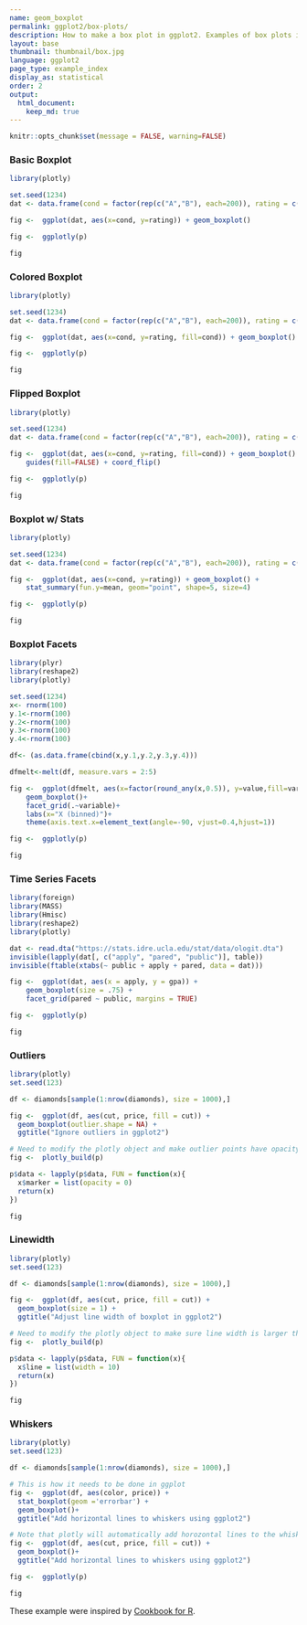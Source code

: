 ```yaml
---
name: geom_boxplot
permalink: ggplot2/box-plots/
description: How to make a box plot in ggplot2. Examples of box plots in R that are grouped, colored, and display the underlying data distribution.
layout: base
thumbnail: thumbnail/box.jpg
language: ggplot2
page_type: example_index
display_as: statistical
order: 2
output:
  html_document:
    keep_md: true
---
```


```r
knitr::opts_chunk$set(message = FALSE, warning=FALSE)
```
### Basic Boxplot

```r
library(plotly)

set.seed(1234)
dat <- data.frame(cond = factor(rep(c("A","B"), each=200)), rating = c(rnorm(200),rnorm(200, mean=.8)))

fig <-  ggplot(dat, aes(x=cond, y=rating)) + geom_boxplot()

fig <-  ggplotly(p)

fig
```

### Colored Boxplot

```r
library(plotly)

set.seed(1234)
dat <- data.frame(cond = factor(rep(c("A","B"), each=200)), rating = c(rnorm(200),rnorm(200, mean=.8)))

fig <-  ggplot(dat, aes(x=cond, y=rating, fill=cond)) + geom_boxplot()

fig <-  ggplotly(p)

fig
```

### Flipped Boxplot

```r
library(plotly)

set.seed(1234)
dat <- data.frame(cond = factor(rep(c("A","B"), each=200)), rating = c(rnorm(200),rnorm(200, mean=.8)))

fig <-  ggplot(dat, aes(x=cond, y=rating, fill=cond)) + geom_boxplot() +
    guides(fill=FALSE) + coord_flip()

fig <-  ggplotly(p)

fig
```

### Boxplot w/ Stats

```r
library(plotly)

set.seed(1234)
dat <- data.frame(cond = factor(rep(c("A","B"), each=200)), rating = c(rnorm(200),rnorm(200, mean=.8)))

fig <-  ggplot(dat, aes(x=cond, y=rating)) + geom_boxplot() +
    stat_summary(fun.y=mean, geom="point", shape=5, size=4)

fig <-  ggplotly(p)

fig
```

### Boxplot Facets

```r
library(plyr)
library(reshape2)
library(plotly)

set.seed(1234)
x<- rnorm(100)
y.1<-rnorm(100)
y.2<-rnorm(100)
y.3<-rnorm(100)
y.4<-rnorm(100)

df<- (as.data.frame(cbind(x,y.1,y.2,y.3,y.4)))

dfmelt<-melt(df, measure.vars = 2:5)

fig <-  ggplot(dfmelt, aes(x=factor(round_any(x,0.5)), y=value,fill=variable))+
    geom_boxplot()+
    facet_grid(.~variable)+
    labs(x="X (binned)")+
    theme(axis.text.x=element_text(angle=-90, vjust=0.4,hjust=1))

fig <-  ggplotly(p)

fig
```

### Time Series Facets

```r
library(foreign)
library(MASS)
library(Hmisc)
library(reshape2)
library(plotly)

dat <- read.dta("https://stats.idre.ucla.edu/stat/data/ologit.dta")
invisible(lapply(dat[, c("apply", "pared", "public")], table))
invisible(ftable(xtabs(~ public + apply + pared, data = dat)))

fig <-  ggplot(dat, aes(x = apply, y = gpa)) +
    geom_boxplot(size = .75) +
    facet_grid(pared ~ public, margins = TRUE)

fig <-  ggplotly(p)

fig
```

### Outliers

```r
library(plotly)
set.seed(123)

df <- diamonds[sample(1:nrow(diamonds), size = 1000),]

fig <-  ggplot(df, aes(cut, price, fill = cut)) + 
  geom_boxplot(outlier.shape = NA) + 
  ggtitle("Ignore outliers in ggplot2")

# Need to modify the plotly object and make outlier points have opacity equal to 0
fig <-  plotly_build(p)

p$data <- lapply(p$data, FUN = function(x){
  x$marker = list(opacity = 0)
  return(x)
})

fig
```

### Linewidth

```r
library(plotly)
set.seed(123)

df <- diamonds[sample(1:nrow(diamonds), size = 1000),]

fig <-  ggplot(df, aes(cut, price, fill = cut)) + 
  geom_boxplot(size = 1) + 
  ggtitle("Adjust line width of boxplot in ggplot2")

# Need to modify the plotly object to make sure line width is larger than default
fig <-  plotly_build(p)

p$data <- lapply(p$data, FUN = function(x){
  x$line = list(width = 10)
  return(x)
})

fig
```

### Whiskers

```r
library(plotly)
set.seed(123)

df <- diamonds[sample(1:nrow(diamonds), size = 1000),]

# This is how it needs to be done in ggplot
fig <-  ggplot(df, aes(color, price)) +
  stat_boxplot(geom ='errorbar') + 
  geom_boxplot()+
  ggtitle("Add horizontal lines to whiskers using ggplot2")

# Note that plotly will automatically add horozontal lines to the whiskers
fig <-  ggplot(df, aes(cut, price, fill = cut)) +
  geom_boxplot()+
  ggtitle("Add horizontal lines to whiskers using ggplot2")

fig <-  ggplotly(p)

fig
```

These example were inspired by <a href="http://www.cookbook-r.com/Graphs/Plotting_distributions_(ggplot2)/">Cookbook for R</a>.
